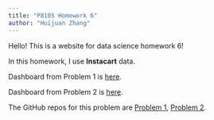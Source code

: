 ```yaml
---
title: "P8105 Homework 6"
author: "Huijuan Zhang"
---
```

Hello! This is a website for data science homework 6!  

In this homework, I use __Instacart__ data.



Dashboard from Problem 1 is [here](problem1/problem1.html).


Dashboard from Problem 2 is [here](https://huijuanzhang.shinyapps.io/p8105_hw6_problem2/).


The GitHub repos for this problem are [Problem 1](https://github.com/HuijuanZhang/p8105_hw6_p1), [Problem 2](https://github.com/zyy7348/p8105_hw6_problem2).